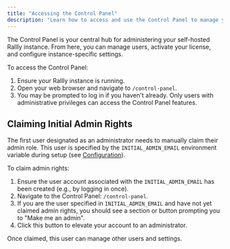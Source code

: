 ```yaml
---
title: "Accessing the Control Panel"
description: "Learn how to access and use the Control Panel to manage your self-hosted Rallly instance."
---
```


The Control Panel is your central hub for administering your self-hosted Rallly instance. From here, you can manage users, activate your license, and configure instance-specific settings.

To access the Control Panel:

1.  Ensure your Rallly instance is running.
2.  Open your web browser and navigate to `/control-panel`.
3.  You may be prompted to log in if you haven't already. Only users with administrative privileges can access the Control Panel features.

## Claiming Initial Admin Rights

The first user designated as an administrator needs to manually claim their admin role. This user is specified by the `INITIAL_ADMIN_EMAIL` environment variable during setup (see [Configuration](/self-hosting/configuration)).

To claim admin rights:

1.  Ensure the user account associated with the `INITIAL_ADMIN_EMAIL` has been created (e.g., by logging in once).
2.  Navigate to the Control Panel: `/control-panel`.
3.  If you are the user specified in `INITIAL_ADMIN_EMAIL` and have not yet claimed admin rights, you should see a section or button prompting you to "Make me an admin".
4.  Click this button to elevate your account to an administrator.

Once claimed, this user can manage other users and settings.
